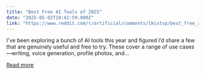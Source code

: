 ```yaml
---
title: "Best Free AI Tools of 2025"
date: "2025-05-02T10:42:59.000Z"
link: "https://www.reddit.com/r/artificial/comments/1kcxtvp/best_free_ai_tools_of_2025/"
---
```


I've been exploring a bunch of AI tools this year and figured I’d share a few that are genuinely useful and free to try. These cover a range of use cases—writing, voice generation, profile photos, and...

[Read more](https://www.reddit.com/r/artificial/comments/1kcxtvp/best_free_ai_tools_of_2025/)
